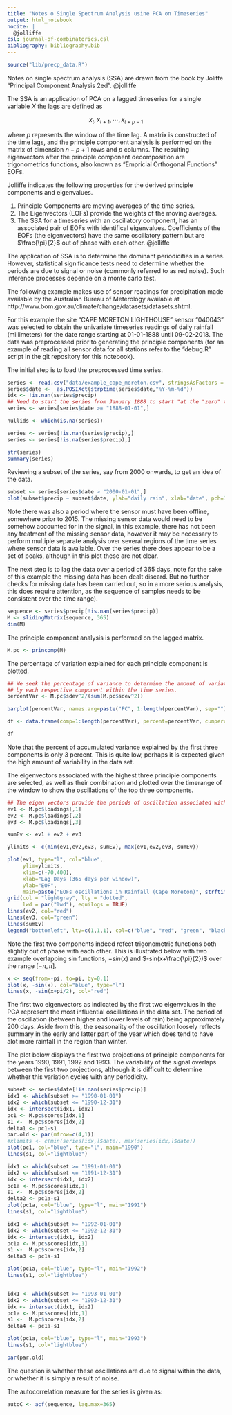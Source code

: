 ```yaml
---
title: "Notes o Single Spectrum Analysis usine PCA on Timeseries"
output: html_notebook
nocite: |
  @jolliffe
csl: journal-of-combinatorics.csl
bibliography: bibliography.bib
---
```


```r
source("lib/precp_data.R")

```

Notes on single spectrum analysis (SSA) are drawn from the book by Joliffe "Principal Component Analysis 2ed". @jolliffe

The SSA is an application of PCA on a lagged timeseries for a single variable $X$ the lags are defined as

$$
x_t, x_{t+1}, \cdots, x_{t+p-1}
$$

where $p$ represents the window of the time lag. A matrix is constructed of the time lags, and the principle component analysis is performed on the matrix of dimension $n-p + 1$ rows and $p$ columns.
The resulting eigenvectors after the principle component decomposition are trigonometrics functions, also known as "Empricial Orthogonal Functions" EOFs. 

Jolliffe indicates the following properties for the derived principle components and eigenvalues.

1. Principle Components are moving averages of the time series.
2. The Eigenvectors (EOFs) provide the weights of the moving averages.
3. The SSA for a timeseries with an oscillatory component, has an associated pair of EOFs with identifical eigenvalues. Coefficients of the EOFs (the eigenvectors) have the same oscillatory pattern but are $\frac{\pi}{2}$ out of phase with each other. @jolliffe

The application of SSA is to determine the dominant periodicities in a series. However, statistical significance tests need to determine whether the periods are due to signal or noise (commonly referred to as red noise). Such inference processes depende on a monte carlo test.

The following example makes use of sensor readings for precipitation made available by the Australian Bureau of Meterology available at http://www.bom.gov.au/climate/change/datasets/datasets.shtml.

For this example the site "CAPE MORETON LIGHTHOUSE" sensor "040043" was selected to obtain the univariate timeseries readings of daily rainfall (millimeters) for the date range starting at 01-01-1888 until 09-02-2018. The data was preprocessed prior to generating the principle components (for an example of reading all sensor data for all stations refer to the "debug.R" script in the git repository for this notebook).

The initial step is to load the preprocessed time series.
```r
series <- read.csv("data/example_cape_moreton.csv", stringsAsFactors = FALSE)
series$date <-  as.POSIXct(strptime(series$date,"%Y-%m-%d"))
idx <- !is.nan(series$precip)
## Need to start the series from January 1888 to start "at the "zero" the time series.
series <- series[series$date >= "1888-01-01",]

nullids <- which(is.na(series))

series <- series[!is.nan(series$precip),]
series <- series[!is.na(series$precip),]

str(series)
summary(series)
```
Reviewing a subset of the series, say from 2000 onwards, to get an idea of the data.

```r
subset <- series[series$date > "2000-01-01",]
plot(subset$precip ~ subset$date, ylab="daily rain", xlab="date", pch=18)

```

Note there was also a period where the sensor must have been offline, somewhere prior to 2015. The missing sensor data would need to be somehow accounted for in the signal, in this example, there has not been any treatment of the missing sensor data, however it may be necessary to perform multiple separate analysis over several regions of the time series where sensor data is available. Over the series there does appear to be a set of peaks, although in this plot these are not clear. 


The next step is to lag the data over a period of 365 days, note for the sake of this example the missing data has been dealt discard. But no further checks for missing data has been carried out, so in a more serious analysis, this does require attention, as the sequence of samples needs to be consistent over the time range).

```r
sequence <- series$precip[!is.nan(series$precip)]
M <- slidingMatrix(sequence, 365)
dim(M)
```

The principle component analysis is performed on the lagged matrix.

```r
M.pc <- princomp(M)
```

The percentage of variation explained for each principle component is plotted.

```r

## We seek the percentage of variance to determine the amount of variation explained
## by each respective component within the time series.
percentVar <- M.pc$sdev^2/(sum(M.pc$sdev^2))

barplot(percentVar, names.arg=paste("PC", 1:length(percentVar), sep=""), main="Percent Variation Explained per Component")

df <- data.frame(comp=1:length(percentVar), percent=percentVar, cumpercent=cumsum(percentVar))

```

```r
df
```

Note that the percent of accumulated variance explained by the first three components is only 3 percent. This is quite low, perhaps it is expected given the high amount of variability in the data set.

The eigenvectors associated with the highest three principle components are selected, as well as their combination and plotted over the timerange of the window to show the oscillations of the top three components.

```r

## The eigen vectors provide the periods of oscillation associated with the 
ev1 <- M.pc$loadings[,1]
ev2 <- M.pc$loadings[,2]
ev3 <- M.pc$loadings[,3]

sumEv <- ev1 + ev2 + ev3

ylimits <- c(min(ev1,ev2,ev3, sumEv), max(ev1,ev2,ev3, sumEv))

plot(ev1, type="l", col="blue", 
     ylim=ylimits,
     xlim=c(-70,400),
     xlab="Lag Days (365 days per window)",
     ylab="EOF",
     main=paste("EOFs oscillations in Rainfall (Cape Moreton)", strftime(min(series$date), "%b %Y"), "to", strftime(max(series$date), "%b %Y")))
grid(col = "lightgray", lty = "dotted",
     lwd = par("lwd"), equilogs = TRUE)
lines(ev2, col="red")
lines(ev3, col="green")
lines(sumEv)
legend("bottomleft", lty=c(1,1,1), col=c("blue", "red", "green", "black"), legend=c("C1","C2","C3", "Sum"))
```

Note the first two components indeed refect trigonometric functions both slightly out of phase with each other. This is illustrated below with two example overlapping sin functions, $-sin(x)$ and $-sin(x+\frac{\pi}{2})$ over the range $[-\pi, \pi]$. 

```r
x <- seq(from=-pi, to=pi, by=0.1)
plot(x, -sin(x), col="blue", type="l")
lines(x, -sin(x+pi/2), col="red")
```
The first two eigenvectors as indicated by the first two eigenvalues in the PCA represent the most influential oscillations in the data set. The period of the oscillation (between higher and lower levels of rain) being approximately 200 days. Aside from this, the seasonality of the oscillation loosely reflects summary in the early and latter part of the year which does tend to have alot more rainfall in the region than winter.

The plot below displays the first two projections of principle components for the years 1990, 1991, 1992 and 1993. The variability of the signal overlaps between the first two projections, although it is difficult to determine whether this variation cycles with any periodicity.

```r
subset <- series$date[!is.nan(series$precip)]
idx1 <- which(subset >= "1990-01-01")
idx2 <- which(subset <= "1990-12-31")
idx <- intersect(idx1, idx2)
pc1 <- M.pc$scores[idx,1]
s1 <-  M.pc$scores[idx,2]
delta1 <- pc1-s1
par.old <- par(mfrow=c(4,1))
#xlimits <- c(min(series[idx,]$date), max(series[idx,]$date))
plot(pc1, col="blue", type="l", main="1990")
lines(s1, col="lightblue")

idx1 <- which(subset >= "1991-01-01")
idx2 <- which(subset <= "1991-12-31")
idx <- intersect(idx1, idx2)
pc1a <- M.pc$scores[idx,1]
s1 <-  M.pc$scores[idx,2]
delta2 <- pc1a-s1
plot(pc1a, col="blue", type="l", main="1991")
lines(s1, col="lightblue")

idx1 <- which(subset >= "1992-01-01")
idx2 <- which(subset <= "1992-12-31")
idx <- intersect(idx1, idx2)
pc1a <- M.pc$scores[idx,1]
s1 <-  M.pc$scores[idx,2]
delta3 <- pc1a-s1

plot(pc1a, col="blue", type="l", main="1992")
lines(s1, col="lightblue")


idx1 <- which(subset >= "1993-01-01")
idx2 <- which(subset <= "1993-12-31")
idx <- intersect(idx1, idx2)
pc1a <- M.pc$scores[idx,1]
s1 <-  M.pc$scores[idx,2]
delta4 <- pc1a-s1

plot(pc1a, col="blue", type="l", main="1993")
lines(s1, col="lightblue")

par(par.old)
```


The question is whether these oscillations are due to signal within the data, or whether it is simply a result of noise.

The autocorrelation measure for the series is given as:

```r
autoC <- acf(sequence, lag.max=365)
```


